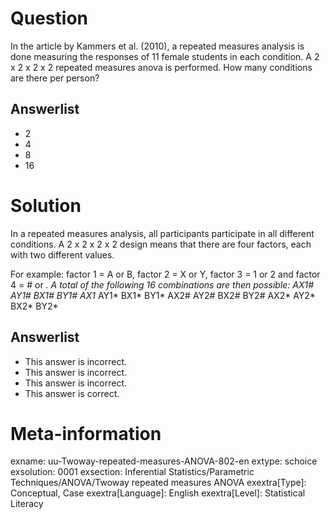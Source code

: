 Question
========
  
In the article by Kammers et al. (2010), a repeated measures analysis is done measuring the responses of 11 female students in each condition. A 2 x 2 x 2 x 2 repeated measures anova is performed. How many conditions are there per person?

  
Answerlist
----------
* 2
* 4
* 8
* 16

Solution
========
  
In a repeated measures analysis, all participants participate in all different conditions. A 2 x 2 x 2 x 2 design means that there are four factors, each with two different values.

For example: factor 1 = A or B, factor 2 = X or Y, factor 3 = 1 or 2 and factor 4 = # or *. A total of the following 16 combinations are then possible: AX1# AY1# BX1# BY1# AX1* AY1* BX1* BY1* AX2# AY2# BX2# BY2# AX2* AY2* BX2* BY2*


Answerlist
----------
* This answer is incorrect.
* This answer is incorrect.
* This answer is incorrect.
* This answer is correct.

Meta-information
================
exname: uu-Twoway-repeated-measures-ANOVA-802-en
extype: schoice
exsolution: 0001
exsection: Inferential Statistics/Parametric Techniques/ANOVA/Twoway repeated measures ANOVA
exextra[Type]: Conceptual, Case
exextra[Language]: English
exextra[Level]: Statistical Literacy